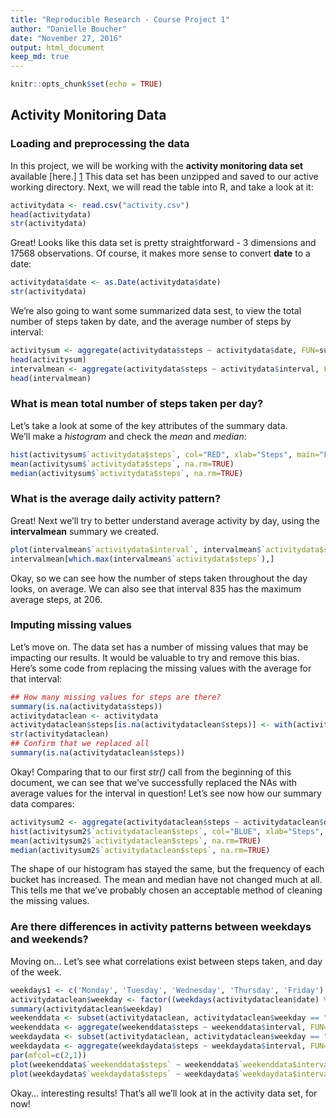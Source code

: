 ```yaml
---
title: "Reproducible Research - Course Project 1"
author: "Danielle Boucher"
date: "November 27, 2016"
output: html_document
keep_md: true
---
```


```r
knitr::opts_chunk$set(echo = TRUE)
```

## Activity Monitoring Data
### Loading and preprocessing the data

In this project, we will be working with the **activity monitoring data set** available [here.] [1] This data set has been unzipped and saved to our active working directory. Next, we will read the table into R, and take a look at it:  
  
```r
activitydata <- read.csv("activity.csv")
head(activitydata)
str(activitydata)
```

Great! Looks like this data set is pretty straightforward - 3 dimensions and 17568 observations. Of course, it makes more sense to convert **date** to a date:  
```r
activitydata$date <- as.Date(activitydata$date)
str(activitydata)
```

We're also going to want some summarized data sest, to view the total number of steps taken by date, and the average number of steps by interval:  
```r
activitysum <- aggregate(activitydata$steps ~ activitydata$date, FUN=sum)
head(activitysum)
intervalmean <- aggregate(activitydata$steps ~ activitydata$interval, FUN=mean)
head(intervalmean)
```

### What is mean total number of steps taken per day?
Let's take a look at some of the key attributes of the summary data.  
We'll make a *histogram* and check the *mean* and *median*:
```r
hist(activitysum$`activitydata$steps`, col="RED", xlab="Steps", main="Freq. of Total Steps")
mean(activitysum$`activitydata$steps`, na.rm=TRUE)
median(activitysum$`activitydata$steps`, na.rm=TRUE)
```


### What is the average daily activity pattern?
Great! Next we'll try to better understand average activity by day, using the **intervalmean** summary we created.  

```r
plot(intervalmean$`activitydata$interval`, intervalmean$`activitydata$steps`, type="l", xlab="Interval", ylab="Average Steps", main="Average Steps by Time of Day Interval")
intervalmean[which.max(intervalmean$`activitydata$steps`),]
```

Okay, so we can see how the number of steps taken throughout the day looks, on average. We can also see that interval 835 has the maximum average steps, at 206.  

### Imputing missing values
Let's move on. The data set has a number of missing values that may be impacting our results. It would be valuable to try and remove this bias. Here's some code from replacing the missing values with the average for that interval:  

```r
## How many missing values for steps are there? 
summary(is.na(activitydata$steps))
activitydataclean <- activitydata
activitydataclean$steps[is.na(activitydataclean$steps)] <- with(activitydataclean, ave(steps, interval, FUN = function(x) mean(x, na.rm = TRUE)))[is.na(activitydataclean$steps)]
str(activitydataclean)
## Confirm that we replaced all
summary(is.na(activitydataclean$steps))
```

Okay! Comparing that to our first *str()* call from the beginning of this document, we can see that we've successfully replaced the NAs with average values for the interval in question! Let's see now how our summary data compares:

```r
activitysum2 <- aggregate(activitydataclean$steps ~ activitydataclean$date, FUN=sum)
hist(activitysum2$`activitydataclean$steps`, col="BLUE", xlab="Steps", main="Freq. of Total Steps")
mean(activitysum2$`activitydataclean$steps`, na.rm=TRUE)
median(activitysum2$`activitydataclean$steps`, na.rm=TRUE)
```

The shape of our histogram has stayed the same, but the frequency of each bucket has increased. The mean and median have not changed much at all. This tells me that we've probably chosen an acceptable method of cleaning the missing values.  

### Are there differences in activity patterns between weekdays and weekends?
Moving on... Let's see what correlations exist between steps taken, and day of the week. 

```r
weekdays1 <- c('Monday', 'Tuesday', 'Wednesday', 'Thursday', 'Friday')
activitydataclean$weekday <- factor((weekdays(activitydataclean$date) %in% weekdays1), levels=c(FALSE, TRUE), labels=c('weekend', 'weekday'))
summary(activitydataclean$weekday)
weekenddata <- subset(activitydataclean, activitydataclean$weekday == "weekday")
weekenddata <- aggregate(weekenddata$steps ~ weekenddata$interval, FUN=mean)
weekdaydata <- subset(activitydataclean, activitydataclean$weekday == "weekend")
weekdaydata <- aggregate(weekdaydata$steps ~ weekdaydata$interval, FUN=mean)
par(mfcol=c(2,1))
plot(weekenddata$`weekenddata$steps` ~ weekenddata$`weekenddata$interval`, type="l", ylab="Steps", xlab="Interval", main="Weekends")
plot(weekdaydata$`weekdaydata$steps` ~ weekdaydata$`weekdaydata$interval`, type="l", ylab="Steps", xlab="Interval", main="Weekdays")
```

Okay... interesting results! That's all we'll look at in the activity data set, for now!

[1]: https://d396qusza40orc.cloudfront.net/repdata%2Fdata%2Factivity.zip

